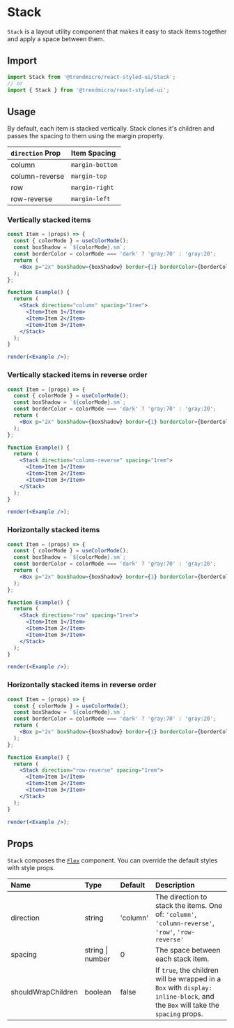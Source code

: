 # Stack

`Stack` is a layout utility component that makes it easy to stack items together and apply a space between them.

## Import

```js
import Stack from '@trendmicro/react-styled-ui/Stack';
// or
import { Stack } from '@trendmicro/react-styled-ui';
```

## Usage

By default, each item is stacked vertically. Stack clones it's children and passes the spacing to them using the margin property.

| `direction` Prop | Item Spacing |
| :-------- | :------ |
| column | `margin-bottom` |
| column-reverse | `margin-top` |
| row | `margin-right` |
| row-reverse | `margin-left` |

### Vertically stacked items

```jsx noInline
const Item = (props) => {
  const { colorMode } = useColorMode();
  const boxShadow = `${colorMode}.sm`;
  const borderColor = colorMode === 'dark' ? 'gray:70' : 'gray:20';
  return (
    <Box p="2x" boxShadow={boxShadow} border={1} borderColor={borderColor} {...props} />
  );
};

function Example() {
  return (
    <Stack direction="column" spacing="1rem">
      <Item>Item 1</Item>
      <Item>Item 2</Item>
      <Item>Item 3</Item>
    </Stack>
  );
}

render(<Example />);
```

### Vertically stacked items in reverse order

```jsx noInline
const Item = (props) => {
  const { colorMode } = useColorMode();
  const boxShadow = `${colorMode}.sm`;
  const borderColor = colorMode === 'dark' ? 'gray:70' : 'gray:20';
  return (
    <Box p="2x" boxShadow={boxShadow} border={1} borderColor={borderColor} {...props} />
  );
};

function Example() {
  return (
    <Stack direction="column-reverse" spacing="1rem">
      <Item>Item 1</Item>
      <Item>Item 2</Item>
      <Item>Item 3</Item>
    </Stack>
  );
}

render(<Example />);
```

### Horizontally stacked items

```jsx noInline
const Item = (props) => {
  const { colorMode } = useColorMode();
  const boxShadow = `${colorMode}.sm`;
  const borderColor = colorMode === 'dark' ? 'gray:70' : 'gray:20';
  return (
    <Box p="2x" boxShadow={boxShadow} border={1} borderColor={borderColor} {...props} />
  );
};

function Example() {
  return (
    <Stack direction="row" spacing="1rem">
      <Item>Item 1</Item>
      <Item>Item 2</Item>
      <Item>Item 3</Item>
    </Stack>
  );
}

render(<Example />);
```


### Horizontally stacked items in reverse order

```jsx noInline
const Item = (props) => {
  const { colorMode } = useColorMode();
  const boxShadow = `${colorMode}.sm`;
  const borderColor = colorMode === 'dark' ? 'gray:70' : 'gray:20';
  return (
    <Box p="2x" boxShadow={boxShadow} border={1} borderColor={borderColor} {...props} />
  );
};

function Example() {
  return (
    <Stack direction="row-reverse" spacing="1rem">
      <Item>Item 1</Item>
      <Item>Item 2</Item>
      <Item>Item 3</Item>
    </Stack>
  );
}

render(<Example />);
```

## Props

`Stack` composes the [`Flex`](./flex) component. You can override the default styles with style props.

| Name | Type | Default | Description |
| :--- | :--- | :------ | :---------- |
| direction | string | 'column' | The direction to stack the items. One of: `'column'`, `'column-reverse'`, `'row'`, `'row-reverse'` |
| spacing | string \| number | 0 | The space between each stack item. |
| shouldWrapChildren | boolean | false | If `true`, the children will be wrapped in a `Box` with `display: inline-block`, and the `Box` will take the `spacing` props. |
